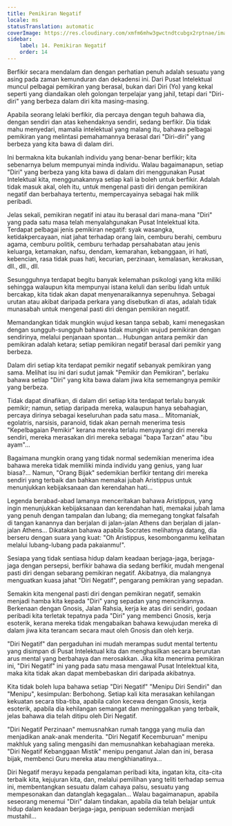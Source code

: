 ```yaml
---
title: Pemikiran Negatif
locale: ms
statusTranslation: automatic
coverImage: https://res.cloudinary.com/xmfm6mhw3gwctndtcubgx2rptnae/image/upload/v1740468922/small_cover_tratado_de_psicologia_revolucionaria_a4c0dca4e0.webp
sidebar:
    label: 14. Pemikiran Negatif
    order: 14
---
```

Berfikir secara mendalam dan dengan perhatian penuh adalah sesuatu yang asing pada zaman kemunduran dan dekadensi ini. Dari Pusat Intelektual muncul pelbagai pemikiran yang berasal, bukan dari Diri (Yo) yang kekal seperti yang diandaikan oleh golongan terpelajar yang jahil, tetapi dari "Diri-diri" yang berbeza dalam diri kita masing-masing.

Apabila seorang lelaki berfikir, dia percaya dengan teguh bahawa dia, dengan sendiri dan atas kehendaknya sendiri, sedang berfikir. Dia tidak mahu menyedari, mamalia intelektual yang malang itu, bahawa pelbagai pemikiran yang melintasi pemahamannya berasal dari "Diri-diri" yang berbeza yang kita bawa di dalam diri.

Ini bermakna kita bukanlah individu yang benar-benar berfikir; kita sebenarnya belum mempunyai minda individu. Walau bagaimanapun, setiap "Diri" yang berbeza yang kita bawa di dalam diri menggunakan Pusat Intelektual kita, menggunakannya setiap kali ia boleh untuk berfikir. Adalah tidak masuk akal, oleh itu, untuk mengenal pasti diri dengan pemikiran negatif dan berbahaya tertentu, mempercayainya sebagai hak milik peribadi.

Jelas sekali, pemikiran negatif ini atau itu berasal dari mana-mana "Diri" yang pada satu masa telah menyalahgunakan Pusat Intelektual kita. Terdapat pelbagai jenis pemikiran negatif: syak wasangka, ketidakpercayaan, niat jahat terhadap orang lain, cemburu berahi, cemburu agama, cemburu politik, cemburu terhadap persahabatan atau jenis keluarga, ketamakan, nafsu, dendam, kemarahan, kebanggaan, iri hati, kebencian, rasa tidak puas hati, kecurian, perzinaan, kemalasan, kerakusan, dll., dll., dll.

Sesungguhnya terdapat begitu banyak kelemahan psikologi yang kita miliki sehingga walaupun kita mempunyai istana keluli dan seribu lidah untuk bercakap, kita tidak akan dapat menyenaraikannya sepenuhnya. Sebagai urutan atau akibat daripada perkara yang disebutkan di atas, adalah tidak munasabah untuk mengenal pasti diri dengan pemikiran negatif.

Memandangkan tidak mungkin wujud kesan tanpa sebab, kami menegaskan dengan sungguh-sungguh bahawa tidak mungkin wujud pemikiran dengan sendirinya, melalui penjanaan spontan... Hubungan antara pemikir dan pemikiran adalah ketara; setiap pemikiran negatif berasal dari pemikir yang berbeza.

Dalam diri setiap kita terdapat pemikir negatif sebanyak pemikiran yang sama. Melihat isu ini dari sudut jamak "Pemikir dan Pemikiran", berlaku bahawa setiap "Diri" yang kita bawa dalam jiwa kita sememangnya pemikir yang berbeza.

Tidak dapat dinafikan, di dalam diri setiap kita terdapat terlalu banyak pemikir; namun, setiap daripada mereka, walaupun hanya sebahagian, percaya dirinya sebagai keseluruhan pada satu masa... Mitomaniak, egolatris, narsisis, paranoid, tidak akan pernah menerima tesis "Kepelbagaian Pemikir" kerana mereka terlalu menyayangi diri mereka sendiri, mereka merasakan diri mereka sebagai "bapa Tarzan" atau "ibu ayam"...

Bagaimana mungkin orang yang tidak normal sedemikian menerima idea bahawa mereka tidak memiliki minda individu yang genius, yang luar biasa?... Namun, "Orang Bijak" sedemikian berfikir tentang diri mereka sendiri yang terbaik dan bahkan memakai jubah Aristippus untuk menunjukkan kebijaksanaan dan kerendahan hati...

Legenda berabad-abad lamanya menceritakan bahawa Aristippus, yang ingin menunjukkan kebijaksanaan dan kerendahan hati, memakai jubah lama yang penuh dengan tampalan dan lubang; dia memegang tongkat falsafah di tangan kanannya dan berjalan di jalan-jalan Athens dan berjalan di jalan-jalan Athens... Dikatakan bahawa apabila Socrates melihatnya datang, dia berseru dengan suara yang kuat: "Oh Aristippus, kesombonganmu kelihatan melalui lubang-lubang pada pakaianmu!".

Sesiapa yang tidak sentiasa hidup dalam keadaan berjaga-jaga, berjaga-jaga dengan persepsi, berfikir bahawa dia sedang berfikir, mudah mengenal pasti diri dengan sebarang pemikiran negatif. Akibatnya, dia malangnya menguatkan kuasa jahat "Diri Negatif", pengarang pemikiran yang sepadan.

Semakin kita mengenal pasti diri dengan pemikiran negatif, semakin menjadi hamba kita kepada "Diri" yang sepadan yang mencirikannya. Berkenaan dengan Gnosis, Jalan Rahsia, kerja ke atas diri sendiri, godaan peribadi kita terletak tepatnya pada "Diri" yang membenci Gnosis, kerja esoterik, kerana mereka tidak mengabaikan bahawa kewujudan mereka di dalam jiwa kita terancam secara maut oleh Gnosis dan oleh kerja.

"Diri Negatif" dan pergaduhan ini mudah merampas sudut mental tertentu yang disimpan di Pusat Intelektual kita dan menghasilkan secara berurutan arus mental yang berbahaya dan merosakkan. Jika kita menerima pemikiran ini, "Diri Negatif" ini yang pada satu masa mengawal Pusat Intelektual kita, maka kita tidak akan dapat membebaskan diri daripada akibatnya.

Kita tidak boleh lupa bahawa setiap "Diri Negatif" "Menipu Diri Sendiri" dan "Menipu", kesimpulan: Berbohong. Setiap kali kita merasakan kehilangan kekuatan secara tiba-tiba, apabila calon kecewa dengan Gnosis, kerja esoterik, apabila dia kehilangan semangat dan meninggalkan yang terbaik, jelas bahawa dia telah ditipu oleh Diri Negatif.

"Diri Negatif Perzinaan" memusnahkan rumah tangga yang mulia dan menjadikan anak-anak menderita. "Diri Negatif Kecemburuan" menipu makhluk yang saling mengasihi dan memusnahkan kebahagiaan mereka. "Diri Negatif Kebanggaan Mistik" menipu penganut Jalan dan ini, berasa bijak, membenci Guru mereka atau mengkhianatinya...

Diri Negatif merayu kepada pengalaman peribadi kita, ingatan kita, cita-cita terbaik kita, kejujuran kita, dan, melalui pemilihan yang teliti terhadap semua ini, membentangkan sesuatu dalam cahaya palsu, sesuatu yang mempesonakan dan datanglah kegagalan... Walau bagaimanapun, apabila seseorang menemui "Diri" dalam tindakan, apabila dia telah belajar untuk hidup dalam keadaan berjaga-jaga, penipuan sedemikian menjadi mustahil...

